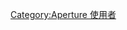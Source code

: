 {{Userbox
  |id=Aperture
  |id-c=green
  |id-s=9
  |id-fc=white
  |info=该用户使用[[Aperture]]处理图片。
  |info-c=#f7f9fc
  |border-c=#024ca7
  |info-s=9
}}
[[Category:Aperture 使用者]]